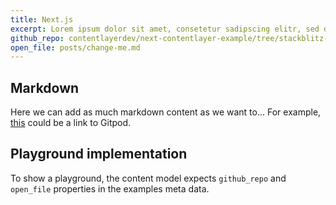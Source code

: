 ```yaml
---
title: Next.js
excerpt: Lorem ipsum dolor sit amet, consetetur sadipscing elitr, sed diam nonumy eirmod tempor invidunt ut labore et dolore magna aliquyam erat, sed diam voluptua.
github_repo: contentlayerdev/next-contentlayer-example/tree/stackblitz-demo
open_file: posts/change-me.md
---
```


## Markdown

Here we can add as much markdown content as we want to...
For example, [this](https://gitpod.io) could be a link to Gitpod.

## Playground implementation

To show a playground, the content model expects `github_repo` and `open_file` properties in the examples meta data.
